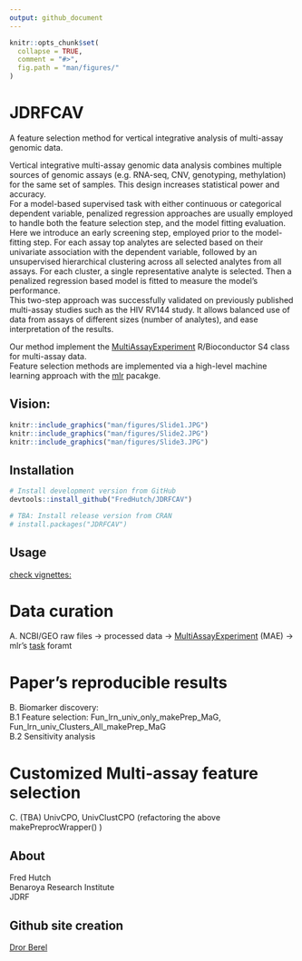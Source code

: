 ```yaml
---
output: github_document
---
```


<!-- README.md is generated from README.Rmd. Please edit that file -->

```r
knitr::opts_chunk$set(
  collapse = TRUE,
  comment = "#>",
  fig.path = "man/figures/"
)
```



# JDRFCAV
A feature selection method for vertical integrative analysis of multi-assay genomic data.  

Vertical integrative multi-assay genomic data analysis combines multiple sources of genomic assays (e.g. RNA-seq, CNV, genotyping, methylation) for the same set of samples. This design increases statistical power and accuracy.  
For a model-based supervised task with either continuous or categorical dependent variable, penalized regression approaches are usually employed to handle both the feature selection step, and the model fitting evaluation.  
Here we introduce an early screening step, employed prior to the model-fitting step. For each assay top analytes are selected based on their univariate association with the dependent variable, followed by an unsupervised hierarchical clustering across all selected analytes from all assays. For each cluster, a single representative analyte is selected. Then a penalized regression based model is fitted to measure the model’s performance.   
This two-step approach was successfully validated on previously published multi-assay studies such as the HIV RV144 study. It allows balanced use of data from assays of different sizes (number of analytes), and ease interpretation of the results.  

Our method implement the [MultiAssayExperiment](http://bioconductor.org/packages/release/bioc/html/MultiAssayExperiment.html) R/Bioconductor S4 class for multi-assay data.  
Feature selection methods are implemented via a high-level machine learning approach with the [mlr](https://mlr.mlr-org.com/) pacakge.  



## Vision:
```r
knitr::include_graphics("man/figures/Slide1.JPG")
knitr::include_graphics("man/figures/Slide2.JPG")
knitr::include_graphics("man/figures/Slide3.JPG")

```


## Installation

```r
# Install development version from GitHub
devtools::install_github("FredHutch/JDRFCAV")

# TBA: Install release version from CRAN
# install.packages("JDRFCAV")

```


## Usage
[check vignettes:](https://github.com/FredHutch/JDRFCAV/tree/master/vignettes)   


# Data curation 
A. NCBI/GEO raw files -> processed data -> [MultiAssayExperiment](http://bioconductor.org/packages/release/bioc/html/MultiAssayExperiment.html) (MAE) -> mlr's [task](https://mlr.mlr-org.com/articles/tutorial/task.html) foramt

# Paper's reproducible results
B. Biomarker discovery:    
  B.1 Feature selection: Fun_lrn_univ_only_makePrep_MaG, Fun_lrn_univ_Clusters_All_makePrep_MaG   
  B.2 Sensitivity analysis    

# Customized Multi-assay feature selection
C. (TBA) UnivCPO, UnivClustCPO (refactoring the above makePreprocWrapper() )



## About
Fred Hutch  
Benaroya Research Institute  
JDRF  

## Github site creation  
[Dror Berel](https://drorberel.github.io/)


